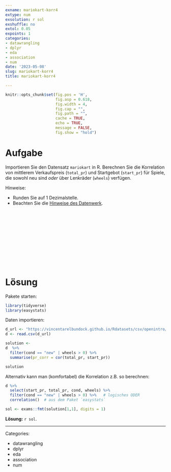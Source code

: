 ```yaml
---
exname: mariokart-korr4
extype: num
exsolution: r sol
exshuffle: no
extol: 0.05
expoints: 1
categories:
- datawrangling
- dplyr
- eda
- association
- num
date: '2023-05-08'
slug: mariokart-korr4
title: mariokart-korr4

---
```







```r
knitr::opts_chunk$set(fig.pos = 'H',
                      fig.asp = 0.618,
                      fig.width = 4,
                      fig.cap = "", 
                      fig.path = "",
                      cache = TRUE,
                      echo = TRUE,
                      message = FALSE,
                      fig.show = "hold")
```






# Aufgabe

Importieren Sie den Datensatz `mariokart` in R.
Berechnen Sie die Korrelation von mittlerem Verkaufspreis (`total_pr`) und Startgebot (`start_pr`) für Spiele, die sowohl neu sind *oder* über Lenkräder (`wheels`) verfügen.

Hinweise:

- Runden Sie auf 1 Dezimalstelle.
- Beachten Sie die [Hinweise des Datenwerk](https://datenwerk.netlify.app/hinweise).


</br>
</br>
</br>
</br>
</br>
</br>
</br>
</br>
</br>
</br>

# Lösung

Pakete starten:

```r
library(tidyverse)
library(easystats)
```


Daten importieren:

```r
d_url <- "https://vincentarelbundock.github.io/Rdatasets/csv/openintro/mariokart.csv"
d <- read.csv(d_url)
```

```r
solution <-
d  %>% 
  filter(cond == "new" | wheels > 0) %>% 
  summarise(pr_corr = cor(total_pr, start_pr))

solution
```



Alternativ kann man (komfortabel) die Korrelation z.B. so berechnen:

```r
d %>% 
  select(start_pr, total_pr, cond, wheels) %>% 
  filter(cond == "new" | wheels > 0) %>%   # logisches ODER
  correlation()  # aus dem Paket `easystats`
```



```r
sol <- exams::fmt(solution[1,1], digits = 1)
```

**Lösung:** `r sol`. 





---

Categories: 

- datawrangling
- dplyr
- eda
- association
- num

